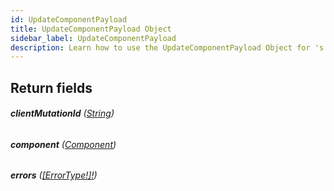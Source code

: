 ```yaml
---
id: UpdateComponentPayload
title: UpdateComponentPayload Object
sidebar_label: UpdateComponentPayload
description: Learn how to use the UpdateComponentPayload Object for 's API.
---
```


## Return fields

###### <b>clientMutationId</b> ([String](api/schema/scalar/String.mdx))

###### <b>component</b> ([Component](api/schema/object/Component.mdx))

###### <b>errors</b> ([[ErrorType!]!](api/schema/object/ErrorType.mdx))
